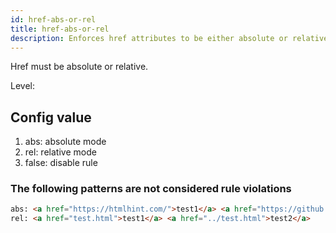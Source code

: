 ```yaml
---
id: href-abs-or-rel
title: href-abs-or-rel
description: Enforces href attributes to be either absolute or relative URLs as specified in the configuration.
---
```



Href must be absolute or relative.

Level: <Badge text="Warning" variant="caution" />

## Config value

1. abs: absolute mode
2. rel: relative mode
3. false: disable rule

### The following patterns are **not** considered rule violations

```html
abs: <a href="https://htmlhint.com/">test1</a> <a href="https://github.com/">test2</a>
rel: <a href="test.html">test1</a> <a href="../test.html">test2</a>

```
